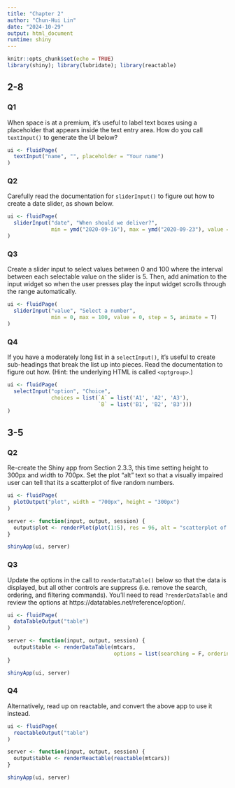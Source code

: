 ```yaml
---
title: "Chapter 2"
author: "Chun-Hui Lin"
date: "2024-10-29"
output: html_document
runtime: shiny
---
```


```r
knitr::opts_chunk$set(echo = TRUE)
library(shiny); library(lubridate); library(reactable)
```

## 2-8

### Q1

When space is at a premium, it’s useful to label text boxes using a placeholder that appears inside the text entry area. How do you call `textInput()` to generate the UI below?

```r
ui <- fluidPage(
  textInput("name", "", placeholder = "Your name")
)
```

### Q2

Carefully read the documentation for `sliderInput()` to figure out how to create a date slider, as shown below.

```r
ui <- fluidPage(
  sliderInput("date", "When should we deliver?", 
              min = ymd("2020-09-16"), max = ymd("2020-09-23"), value = ymd("2020-09-17"), timeFormat = "%F")
)
```

### Q3

Create a slider input to select values between 0 and 100 where the interval between each selectable value on the slider is 5. Then, add animation to the input widget so when the user presses play the input widget scrolls through the range automatically.

```r
ui <- fluidPage(
  sliderInput("value", "Select a number", 
              min = 0, max = 100, value = 0, step = 5, animate = T)
)
```

### Q4

If you have a moderately long list in a `selectInput()`, it’s useful to create sub-headings that break the list up into pieces. Read the documentation to figure out how. (Hint: the underlying HTML is called `<optgroup>`.)

```r
ui <- fluidPage(
  selectInput("option", "Choice", 
              choices = list(`A` = list('A1', 'A2', 'A3'),
                             `B` = list('B1', 'B2', 'B3')))
)
```

## 3-5

### Q2

Re-create the Shiny app from Section 2.3.3, this time setting height to 300px and width to 700px. Set the plot “alt” text so that a visually impaired user can tell that its a scatterplot of five random numbers.

```r
ui <- fluidPage(
  plotOutput("plot", width = "700px", height = "300px")
)

server <- function(input, output, session) {
  output$plot <- renderPlot(plot(1:5), res = 96, alt = "scatterplot of five random numbers")
}

shinyApp(ui, server)
```

### Q3

Update the options in the call to `renderDataTable()` below so that the data is displayed, but all other controls are suppress (i.e. remove the search, ordering, and filtering commands). You’ll need to read `?renderDataTable` and review the options at https://datatables.net/reference/option/.

```r
ui <- fluidPage(
  dataTableOutput("table")
)

server <- function(input, output, session) {
  output$table <- renderDataTable(mtcars, 
                                  options = list(searching = F, ordering = F))
}

shinyApp(ui, server)
```

### Q4

Alternatively, read up on reactable, and convert the above app to use it instead.

```r
ui <- fluidPage(
  reactableOutput("table")
)

server <- function(input, output, session) {
  output$table <- renderReactable(reactable(mtcars))
}

shinyApp(ui, server)
```

